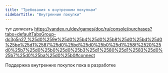 ```yaml
---
title: "Требования к внутренним покупкам"
sidebarTitle: "Внутренние покупки"
---
```


тут дописать https://yandex.ru/dev/games/doc/ru/console/purchases?tabs=defaultTabsGroup-dc3g5n27_%25d0%259e%25d0%25b4%25d0%25b8%25d0%25bd%25d0%25be%25d1%2587%25d0%25bd%25d0%25b0%25d1%258f%2520%25d0%25b7%25d0%25b0%25d0%25b3%25d1%2580%25d1%2583%25d0%25b7%25d0%25ba%25d0%25b0#connect

<Info>
  Поддержка внутренних покупок пока в разработке
</Info>